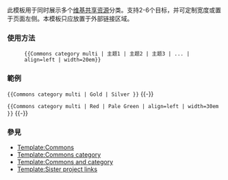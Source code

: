 {{Documentation subpage}}

此模板用于同时展示多个[[维基共享资源]]分类。支持2-6个目标，并可定制宽度或置于页面左侧。本模板只应放置于外部链接区域。

===使用方法===
: <code><nowiki>{{Commons category multi | 主题1 | 主题2 | 主题3 | ... | align=left | width=20em}}</nowiki></code>

===範例===

<code><nowiki>{{Commons category multi | Gold | Silver }}</nowiki></code>
{{Commons category multi | Gold | Silver }}
{{-}}

<code><nowiki>{{Commons category multi | Red | Pale Green | align=left | width=30em }}</nowiki></code>
{{Commons category multi | Red | Pale Green | align=left | width=30em }}
{{-}}

===參見===
* [[Template:Commons]]
* [[Template:Commons category]]
* [[Template:Commons and category]]
* [[Template:Sister project links]]

<includeonly>{{Sandbox other||<!-- 本行下加入模板的分類 -->
[[Category:姊妹计划分类链接模板]]
[[Category:姊妹计划链接模板]]
[[Category:維基共享資源模板]]
}}</includeonly>